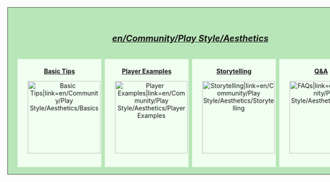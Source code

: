 <div style="width: 800px; background-color: #b8e6b8; border: 1px solid #3d4c3d; margin: 0; padding: 0.5em 1em 1em 1em; text-align:center; font-size:1em">
<h5 style="padding-top: 0.2em; font-size:1.4em"><b>[[en/Community/Play Style/Aesthetics]]</b></h5>
	<div style="width: 190px; background-color: #f0fff0; border: 0px solid #c7c8fe; padding-top: 5px; margin: 2px; text-align:center; font-size:1em; display: inline-block"><b>[[en/Community/Play Style/Aesthetics/Basics|Basic Tips]]</b>
	[[File:en/Aes Basics.png|165px|Basic Tips|link=en/Community/Play Style/Aesthetics/Basics]]
	</div>
	<div style="width: 190px; background-color: #f0fff0; border: 0px solid #c7c8fe; padding-top: 5px; margin: 2px; text-align:center; font-size:1em; display: inline-block"><b>[[en/Community/Play Style/Aesthetics/Player Examples|Player Examples]]</b>
	[[File:en/Aes Players.png|165px|Player Examples|link=en/Community/Play Style/Aesthetics/Player Examples]]
	</div>
	<div style="width: 190px; background-color: #f0fff0; border: 0px solid #c7c8fe; padding-top: 5px; margin: 2px; text-align:center; font-size:1em; display: inline-block"><b>[[en/Community/Play Style/Aesthetics/Storytelling|Storytelling]]</b>
	[[File:en/Aes Story.png|165px|Storytelling|link=en/Community/Play Style/Aesthetics/Storytelling]]
	</div>
	<div style="width: 190px; background-color: #f0fff0; border: 0px solid #c7c8fe; padding-top: 5px; margin: 2px; text-align:center; font-size:1em; display: inline-block"><b>[[en/Community/Play Style/Aesthetics/QandA|Q&A]]</b>
	[[File:en/Aes Faq.png|165px|FAQs|link=en/Community/Play Style/Aesthetics/QandA]]
	</div> 
</div>